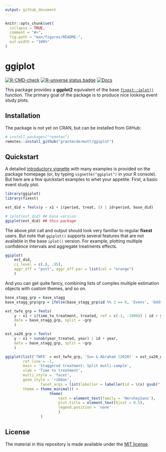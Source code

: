 ```yaml
---
output: github_document
---
```


<!-- README.md is generated from README.Rmd. Please edit that file -->

```r
knitr::opts_chunk$set(
  collapse = TRUE,
  comment = "#>",
  fig.path = "man/figures/README-",
  out.width = "100%"
)
```

# ggiplot

<!-- badges: start -->
[![R-CMD-check](https://github.com/grantmcdermott/ggiplot/actions/workflows/check-release.yaml/badge.svg)](https://github.com/grantmcdermott/ggiplot/actions/workflows/check-release.yaml)
[![R-universe status badge](https://grantmcdermott.r-universe.dev/badges/ggiplot)](https://grantmcdermott.r-universe.dev)
[![Docs](https://img.shields.io/badge/docs-homepage-blue.svg)](https://grantmcdermott.com/ggiplot/index.html)
<!-- badges: end -->

This package provides a **ggplot2** equivalent of the base 
[`fixest::iplot()`](https://lrberge.github.io/fixest/reference/coefplot.html)
function. The primary goal of the package is to produce nice looking event study
plots.

## Installation

The package is not yet on CRAN, but can be installed from GitHub:

``` r
# install.packages("remotes")
remotes::install_github("grantmcdermott/ggiplot")
```
## Quickstart

A detailed
[introductory vignette](http://grantmcdermott.com/ggiplot/articles/ggiplot.html) 
with many examples is provided on the package homepage (or, by typing 
`vignette("ggiplot")` in your R console). But here are a few quickstart examples
to whet your appetite. First, a basic event study plot.

```r
library(ggiplot)
library(fixest)

est_did = feols(y ~ x1 + i(period, treat, 5) | id+period, base_did)

# iplot(est_did) ## base version
ggiplot(est_did) ## this package
```

The above plot call and output should look very familiar to regular **fixest**
users. But note that `ggiplot()` supports several features that are not 
available in the base `iplot()` version. For example, plotting multiple 
confidence intervals and aggregate treatments effects.

```r
ggiplot(
	est_did,
	ci_level = c(.8, .95),
	aggr_eff = "post", aggr_eff.par = list(col = "orange")
	)
```

And you can get quite fancy, combining lists of complex multiple estimation
objects with custom themes, and so on.

```r
base_stagg_grp = base_stagg
base_stagg_grp$grp = ifelse(base_stagg_grp$id %% 2 == 0, 'Evens', 'Odds')

est_twfe_grp = feols(
	y ~ x1 + i(time_to_treatment, treated, ref = c(-1, -1000)) | id + year,
	data = base_stagg_grp, split = ~grp
	)

est_sa20_grp = feols(
	y ~ x1 + sunab(year_treated, year) | id + year, 
	data = base_stagg_grp, split = ~grp
	)

ggiplot(list('TWFE' = est_twfe_grp, 'Sun & Abraham (2020)' = est_sa20_grp),
        ref.line = -1,
        main = 'Staggered treatment: Split mutli-sample',
        xlab = 'Time to treatment',
        multi_style = 'facet',
        geom_style = 'ribbon',
				facet_args = list(labeller = labeller(id = \(x) gsub(".*: ", "", x))),
        theme = theme_minimal() +
					theme(
						text = element_text(family = 'HersheySans'),
						plot.title = element_text(hjust = 0.5),
						legend.position = 'none'
						)
				)
```


## License

The material in this repository is made available under the 
[MIT license](http://opensource.org/licenses/mit-license.php).
